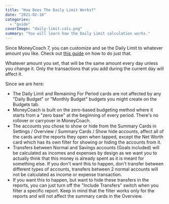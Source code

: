 ```yaml
---
title: "How Does The Daily Limit Works?"
date: "2021-02-16"
categories: 
  - "guide"
coverImage: "daily-limit-calc.png"
summary: "You will learn how the Daily Limit calculation works."
---
```


Since MoneyCoach 7, you can customize and se the Daily Limit to whatever amount you like. Check out [this guide](/how-to-customize-your-daily-limit) on how to do just that.

Whatever amount you set, that will be the same amount every day unless you change it. Only the transactions that you add during the current day will affect it.

Since we are here:

- The Daily Limit and Remaining For Period cards are not affected by any "Daily Budget" or "Monthly Budget" budgets you might create on the Budgets tab.
- MoneyCoach is built on the zero-based budgeting method where it starts from a "zero base" at the beginning of every period. There's no rollover or carryover in MoneyCoach.
- The accounts you chose to show or hide from the Summary Cards in Settings / Overview / Summary Cards / Show hide accounts, affect all of the cards and the reports they open when tapped, except the Net Worth card which has its own filter for showing or hiding the accounts from it.
- Transfers between Normal and Savings accounts (Goals included) will be calculated as incomes and expenses by design as we want you to actually think that this money is already spent as it is meant for something else. If you don't want this to happen, don't transfer between different types of accounts, transfers between 2 normal accounts will not be calculated as income or expense transaction.
- If you want this to happen, but want to hide these transfers in the reports, you can just turn off the "Include Transfers" switch when you filter a specific report. Keep in mind that the filter works only for the reports and will not affect the summary cards in the Overview.
